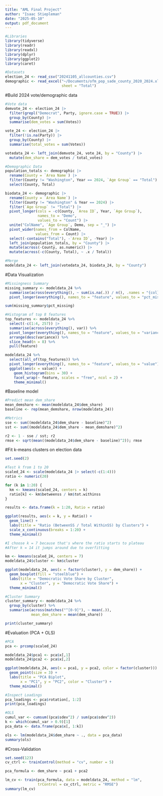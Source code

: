 ```yaml
---
title: "AML Final Project"
author: "Isaac Stiepleman"
date: "2025-05-10"
output: pdf_document
---
```


```r
#Libraries
library(tidyverse)
library(readr)
library(readxl)
library(dplyr)
library(ggplot2)
library(caret)

#Datasets
election_24 <- read_csv("20241105_allcounties.csv")
demographic <- read_excel("~/Documents/ofm_pop_sade_county_2020_2024.xlsx", 
                          sheet = "Total")
```

#Build 2024 vote/demographic data

```r
#Vote data
demvote_24 <- election_24 |>
  filter(grepl("Democrat", Party, ignore.case = TRUE)) |>
  group_by(County) |>
  summarise(dem_votes = sum(Votes))

vote_24 <- election_24 |>
  filter(!is.na(Party)) |>
  group_by(County) |>
  summarise(total_votes = sum(Votes))

votedata_24 <- left_join(demvote_24, vote_24, by = "County") |>
  mutate(dem_share = dem_votes / total_votes)

#Demographic Data
population_totals <- demographic |> 
  rename(County = `Area Name`) |>
  filter(County != "Washington", Year == 2024, `Age Group` == "Total") |> 
  select(County, Total)

biodata_24 <- demographic |>
  rename(County = `Area Name`) |>
  filter(County != "Washington" & Year == 2024) |>
  filter(`Age Group` != "Total") |>
  pivot_longer(cols = -c(County, `Area ID`, Year, `Age Group`),
               names_to = "Demo",
               values_to = "Count") |>
  unite("ColName", `Age Group`, Demo, sep = "_") |>
  pivot_wider(names_from = ColName,
              values_from = Count) |>
  select(-contains("Total"), -`Area ID`, -Year) |>
  left_join(population_totals, by = "County") |>
  mutate(across(-County, as.numeric)) |>
  mutate(across(-c(County, Total), ~ .x / Total))

#Merge
modeldata_24 <- left_join(votedata_24, biodata_24, by = "County")
```

#Data Visualization

```r
#Missingness Summary
missing_summary <- modeldata_24 %>%
  summarise(across(everything(), ~ sum(is.na(.)) / n(), .names = "{col}")) %>%
  pivot_longer(everything(), names_to = "feature", values_to = "pct_missing")

sum(missing_summary$pct_missing)

#Histogram of top 8 features
top_features <- modeldata_24 %>%
  select(-c(1:4, 257)) |>
  summarise(across(everything(), var)) %>%
  pivot_longer(everything(), names_to = "feature", values_to = "variance") %>%
  arrange(desc(variance)) %>%
  slice_head(n = 8) %>%
  pull(feature)

modeldata_24 %>%
  select(all_of(top_features)) %>%
  pivot_longer(everything(), names_to = "feature", values_to = "value") %>%
  ggplot(aes(x = value)) +
    geom_histogram(bins = 30) +
    facet_wrap(~ feature, scales = "free", ncol = 2) +
    theme_minimal()
```

#Baseline model

```r
#Predict mean dem_share
mean_demshare <- mean(modeldata_24$dem_share)
baseline <- rep(mean_demshare, nrow(modeldata_24))

#Metrics
sse <- sum((modeldata_24$dem_share - baseline)^2)
sst <- sum((modeldata_24$dem_share - mean_demshare)^2)

r2 <- 1 - sse / sst; r2
rmse <- sqrt(mean((modeldata_24$dem_share - baseline)^2)); rmse
```

#Fit k-means clusters on election data

```r
set.seed(2)

#Test k from 1 to 20
scaled_24 <- scale(modeldata_24 |> select(-c(1:4)))
ratio <- numeric(20)

for (k in 1:20) {
  km <- kmeans(scaled_24, centers = k)
  ratio[k] <- km$betweenss / km$tot.withinss
}

results <- data.frame(k = 1:20, Ratio = ratio)

ggplot(results, aes(x = k, y = Ratio)) +
  geom_line() +
  labs(title = "Ratio (BetweenSS / Total WithinSS) by Clusters") +
  scale_x_continuous(breaks = 1:20) +
  theme_minimal()

#I choose k = 7 because that's where the ratio starts to plateau
#After k = 14 it jumps around due to overfitting

km <- kmeans(scaled_24, centers = 7)
modeldata_24$cluster <- km$cluster

ggplot(modeldata_24, aes(x = factor(cluster), y = dem_share)) +
  geom_boxplot(fill = "steelblue") +
  labs(title = "Democratic Vote Share by Cluster",
       x = "Cluster", y = "Democratic Vote Share") +
  theme_minimal()

#Cluster Summary
cluster_summary <- modeldata_24 %>%
  group_by(cluster) %>%
  summarise(across(matches("^[0-9]"), ~ mean(.)),
            mean_dem_share = mean(dem_share))

print(cluster_summary)
```

#Evaluation (PCA + OLS)

```r
#PCA
pca <- prcomp(scaled_24)

modeldata_24$pca1 <- pca$x[,1]
modeldata_24$pca2 <- pca$x[,2]

ggplot(modeldata_24, aes(x = pca1, y = pca2, color = factor(cluster))) +
  geom_point(size = 3) +
  labs(title = "PCA Biplot",
       x = "PC1", y = "PC2", color = "Cluster") +
  theme_minimal()

#Inspect Loadings
pca_loadings <- pca$rotation[, 1:2]
print(pca_loadings)

#OLS
cumul_var <- cumsum((pca$sdev^2) / sum(pca$sdev^2))
k <- which(cumul_var > 0.9)[1]
pca_data <- data.frame(pca$x[, 1:k])

ols <- lm(modeldata_24$dem_share ~ ., data = pca_data)
summary(ols)
```

#Cross-Validation

```r
set.seed(123)  
cv_ctrl <- trainControl(method = "cv", number = 5)

pca_formula <- dem_share ~ pca1 + pca2

lm_cv <- train(pca_formula, data = modeldata_24, method = "lm", 
               trControl = cv_ctrl, metric = "RMSE")
summary(lm_cv)
```
